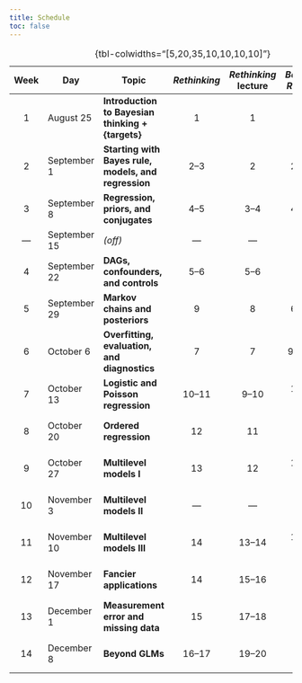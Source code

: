 ```yaml
---
title: Schedule
toc: false
---
```


| Week | Day          | Topic                                                | *Rethinking* | *Rethinking* lecture | *Bayes Rules* |                 Details                  |
|:---------:|-----------|-----------|:---------:|:---------:|:---------:|:---------:|
|  1   | August 25    | **Introduction to Bayesian thinking + {targets}**    |      1       |          1           |       1       | [{{< fa book >}}](/schedule/01-week.qmd) |
|  2   | September 1  | **Starting with Bayes rule, models, and regression** |     2--3     |          2           |     2--3      | [{{< fa book >}}](/schedule/02-week.qmd) |
|  3   | September 8  | **Regression, priors, and conjugates**               |     4--5     |         3--4         |     4--5      | [{{< fa book >}}](/schedule/03-week.qmd) |
|  —   | September 15 | *(off)*                                              |     ---      |         ---          |     ---       |                   ---                    |
|  4   | September 22 | **DAGs, confounders, and controls**                  |     5--6     |         5--6         |      ---      | [{{< fa book >}}](/schedule/04-week.qmd) |
|  5   | September 29 | **Markov chains and posteriors**                     |      9       |          8           |     6--8      | [{{< fa book >}}](/schedule/05-week.qmd) |
|  6   | October 6    | **Overfitting, evaluation, and diagnostics**         |      7       |          7           |     9--11     | [{{< fa book >}}](/schedule/06-week.qmd) |
|  7   | October 13   | **Logistic and Poisson regression**                  |    10--11    |        9--10         |    12--13     | [{{< fa book >}}](/schedule/07-week.qmd) |
|  8   | October 20   | **Ordered regression**                               |      12      |          11          |      ---      | [{{< fa book >}}](/schedule/08-week.qmd) |
|  9   | October 27   | **Multilevel models I**                              |      13      |          12          |    15--17     | [{{< fa book >}}](/schedule/09-week.qmd) |
|  10  | November 3   | **Multilevel models II**                             |     ---      |         ---          |      ---      | [{{< fa book >}}](/schedule/10-week.qmd) |
|  11  | November 10  | **Multilevel models III**                            |      14      |        13--14        |    18--19     | [{{< fa book >}}](/schedule/11-week.qmd) |
|  12  | November 17  | **Fancier applications**                             |      14      |        15--16        |      14       | [{{< fa book >}}](/schedule/12-week.qmd) |
|  13  | December 1   | **Measurement error and missing data**               |      15      |        17--18        |      ---      | [{{< fa book >}}](/schedule/13-week.qmd) |
|  14  | December 8   | **Beyond GLMs**                                      |    16--17    |        19--20        |      ---      | [{{< fa book >}}](/schedule/14-week.qmd) |

: {tbl-colwidths="\[5,20,35,10,10,10,10\]"}
